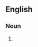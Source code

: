 ==English==

===Noun===
{{en-noun|head=[[life]] [[of]] [[Reilly]]|-}}

# {{rare}} {{alternative spelling of|life of Riley}}